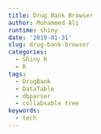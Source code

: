 ```yaml
---
title: Drug Bank Browser
author: Mohammed Ali
runtime: shiny
date: '2019-01-31'
slug: drug-bank-browser
categories:
  - Shiny R
  - R
tags:
  - DrugBank
  - DataTable
  - dbparser
  - collabsable tree
keywords:
  - tech
---
```


<!--more-->
